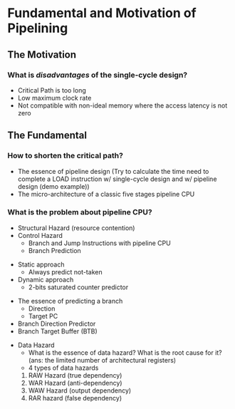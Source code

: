 # Fundamental and Motivation of Pipelining {#sec-pipeline-basics}

## The Motivation

### What is ***disadvantages*** of the single-cycle design?

- Critical Path is too long
- Low maximum clock rate
- Not compatible with non-ideal memory where the access latency is not zero
  
## The Fundamental

### How to shorten the critical path?

- The essence of pipeline design 
  (Try to calculate the time need to complete a LOAD instruction w/ single-cycle design and w/ pipeline design (demo example))
- The micro-architecture of a classic five stages pipeline CPU

### What is the problem about pipeline CPU?
- Structural Hazard (resource contention)
- Control Hazard
  - Branch and Jump Instructions with pipeline CPU
  - Branch Prediction
  
::: {.callout-tip title="How to predict future branches"}
- Static approach
  - Always predict not-taken
- Dynamic approach
  - 2-bits saturated counter predictor
:::


::: {.callout-tip title="The architecture of a complete branch predictor"}
- The essence of predicting a branch
  - Direction
  - Target PC
- Branch Direction Predictor
- Branch Target Buffer (BTB)
:::

- Data Hazard
  - What is the essence of data hazard? What is the root cause for it? (ans: the limited number of architectural registers)
  - 4 types of data hazards
   1. RAW Hazard (true dependency)
   2. WAR Hazard (anti-dependency)
   3. WAW Hazard (output dependency)
   4. RAR hazard (false dependency)